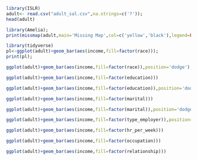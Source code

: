 ```{r}
library(ISLR)
adult<- read.csv("adult_sal.csv",na.strings=c('?'));
head(adult)
```
```{r}
library(Amelia);
print(missmap(adult,main='Missing Map',col=c('yellow','black'),legend=FALSE));
```

```{r}
library(tidyverse)
pl<-ggplot(adult)+geom_bar(aes(income,fill=factor(race)));
print(pl);
```
```{r}
ggplot(adult)+geom_bar(aes(income,fill=factor(race)),position='dodge');
```

```{r}
ggplot(adult)+geom_bar(aes(income,fill=factor(education)))

```
```{r}
ggplot(adult)+geom_bar(aes(income,fill=factor(education)),position='dodge')
```

```{r}
ggplot(adult)+geom_bar(aes(income,fill=factor(marital)))
```

```{r}
ggplot(adult)+geom_bar(aes(income,fill=factor(marital)),position='dodge')
```

```{r}
ggplot(adult)+geom_bar(aes(income,fill=factor(type_employer)),position='dodge')
```

```{r}
ggplot(adult)+geom_bar(aes(income,fill=factor(hr_per_week)))
```

```{r}
ggplot(adult)+geom_bar(aes(income,fill=factor(occupation)))
```

```{r}
ggplot(adult)+geom_bar(aes(income,fill=factor(relationship)))
```

```{r}

```

